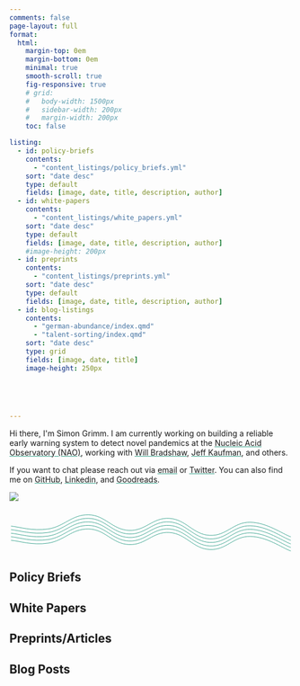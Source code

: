 ```yaml
---
comments: false
page-layout: full
format:
  html:
    margin-top: 0em
    margin-bottom: 0em
    minimal: true
    smooth-scroll: true
    fig-responsive: true
    # grid:
    #   body-width: 1500px
    #   sidebar-width: 200px
    #   margin-width: 200px
    toc: false

listing:
  - id: policy-briefs
    contents:
      - "content_listings/policy_briefs.yml"
    sort: "date desc"
    type: default
    fields: [image, date, title, description, author]
  - id: white-papers
    contents:
      - "content_listings/white_papers.yml"
    sort: "date desc"
    type: default
    fields: [image, date, title, description, author]
    #image-height: 200px
  - id: preprints
    contents:
      - "content_listings/preprints.yml"
    sort: "date desc"
    type: default
    fields: [image, date, title, description, author]
  - id: blog-listings
    contents:
      - "german-abundance/index.qmd"
      - "talent-sorting/index.qmd"
    sort: "date desc"
    type: grid
    fields: [image, date, title]
    image-height: 250px





---
```



::: {.column-screen}
```{=html}
<link rel="stylesheet" href="html/landing_page_styles.css">

<div class="gradient_bg">
    <div class="hero section_padding">
        <div class="hero_content">
            <p>
            Hi there, I'm Simon Grimm. I am currently working on building a reliable early warning system to detect novel pandemics at the <a href="https://naobservatory.org/" target="_blank"><span style='text-decoration: underline;text-decoration-color: #38A48C;'>Nucleic Acid Observatory (NAO)</span></a>, working with <a href="https://www.linkedin.com/in/willbradshaw" target="_blank"><span style='text-decoration: underline;text-decoration-color: #38A48C;'>Will Bradshaw</span></a>, <a href="https://jefftk.com/" target="_blank"><span style='text-decoration: underline;text-decoration-color: #38A48C;'>Jeff Kaufman</span></a>, and others.

            </p>
            <p>If you want to chat please reach out via <a href="mailto:simonleandergrimm@gmail.com"><span style='text-decoration: underline;text-decoration-color: #38A48C;'>email</span></a> or <a href="https://twitter.com/simon__grimm" target="_blank"><span style='text-decoration: underline;text-decoration-color: #38A48C;'>Twitter</span></a>. You can also find me on <a href="https://github.com/simonleandergrimm/" target="_blank"><span style='text-decoration: underline;text-decoration-color: #38A48C;'>GitHub</span></a>, <a href="https://www.linkedin.com/in/simon-leander-grimm" target="_blank"><span style='text-decoration: underline;text-decoration-color: #38A48C;'>Linkedin</span></a>, and <a href="https://www.goodreads.com/user/show/117248912-simon-grimm" target="_blank"><span style='text-decoration: underline;text-decoration-color: #38A48C;'>Goodreads</span></a>.</p>



        </div>
        <div class="hero_image">
            <img src="/img/simon_headshot.png"/>
        </div>
        <div id="dot_container">
        </div>
    </div>
    <!--<svg id="bottom_wave" xmlns="http://www.w3.org/2000/svg" viewBox="0 0 1440 250">
        <path
                fill="#ABC"
                fill-opacity="1"
                d="M0,128L48,117.3C96,107,192,85,288,80C384,75,480,85,576,112C672,139,768,181,864,181.3C960,181,1056,139,1152,122.7C1248,107,1344,117,1392,122.7L1440,128L1440,320L1392,320C1344,320,1248,320,1152,320C1056,320,960,320,864,320C768,320,672,320,576,320C480,320,384,320,288,320C192,320,96,320,48,320L0,320Z"
        ></path>
    </svg>
    -->

<svg xmlns="http://www.w3.org/2000/svg" version="1.1" xmlns:xlink="http://www.w3.org/1999/xlink" xmlns:svgjs="http://svgjs.dev/svgjs" viewBox="0 0 800 150" opacity="1"><defs><linearGradient gradientTransform="rotate(270)" x1="50%" y1="0%" x2="50%" y2="100%" id="sssquiggly-grad"><stop stop-color="hsl(168, 49%, 43%)" stop-opacity="1" offset="0%"></stop><stop stop-color="hsl(168, 49%, 43%)" stop-opacity="1" offset="100%"></stop></linearGradient></defs><g stroke-width="1.5" stroke="url(#sssquiggly-grad)" fill="none" stroke-linecap="round" transform="matrix(1,0,0,1,-5,51.00748062133789)">
<path d="M10,10C31.726190476190478,11.666666666666666,68.75,24.666666666666664,114.28571428571429,18C159.82142857142858,11.333333333333334,180.95238095238096,-22.833333333333332,228.57142857142858,-22C276.1904761904762,-21.166666666666668,295.2380952380953,19.916666666666668,342.8571428571429,22C390.4761904761905,24.083333333333332,409.5238095238095,-14.916666666666668,457.14285714285717,-12C504.7619047619048,-9.083333333333332,523.8095238095239,33.708333333333336,571.4285714285714,36C619.047619047619,38.291666666666664,638.0952380952382,-1.8333333333333333,685.7142857142858,-1C733.3333333333334,-0.16666666666666674,776.1904761904761,31.458333333333336,800,40" transform="matrix(1,0,0,1,0,50)"></path><path d="M10,10C31.726190476190478,11.666666666666666,68.75,24.666666666666664,114.28571428571429,18C159.82142857142858,11.333333333333334,180.95238095238096,-22.833333333333332,228.57142857142858,-22C276.1904761904762,-21.166666666666668,295.2380952380953,19.916666666666668,342.8571428571429,22C390.4761904761905,24.083333333333332,409.5238095238095,-14.916666666666668,457.14285714285717,-12C504.7619047619048,-9.083333333333332,523.8095238095239,33.708333333333336,571.4285714285714,36C619.047619047619,38.291666666666664,638.0952380952382,-1.8333333333333333,685.7142857142858,-1C733.3333333333334,-0.16666666666666674,776.1904761904761,31.458333333333336,800,40" transform="matrix(1,0,0,1,0,40)"></path><path d="M10,10C31.726190476190478,11.666666666666666,68.75,24.666666666666664,114.28571428571429,18C159.82142857142858,11.333333333333334,180.95238095238096,-22.833333333333332,228.57142857142858,-22C276.1904761904762,-21.166666666666668,295.2380952380953,19.916666666666668,342.8571428571429,22C390.4761904761905,24.083333333333332,409.5238095238095,-14.916666666666668,457.14285714285717,-12C504.7619047619048,-9.083333333333332,523.8095238095239,33.708333333333336,571.4285714285714,36C619.047619047619,38.291666666666664,638.0952380952382,-1.8333333333333333,685.7142857142858,-1C733.3333333333334,-0.16666666666666674,776.1904761904761,31.458333333333336,800,40" transform="matrix(1,0,0,1,0,30)"></path><path d="M10,10C31.726190476190478,11.666666666666666,68.75,24.666666666666664,114.28571428571429,18C159.82142857142858,11.333333333333334,180.95238095238096,-22.833333333333332,228.57142857142858,-22C276.1904761904762,-21.166666666666668,295.2380952380953,19.916666666666668,342.8571428571429,22C390.4761904761905,24.083333333333332,409.5238095238095,-14.916666666666668,457.14285714285717,-12C504.7619047619048,-9.083333333333332,523.8095238095239,33.708333333333336,571.4285714285714,36C619.047619047619,38.291666666666664,638.0952380952382,-1.8333333333333333,685.7142857142858,-1C733.3333333333334,-0.16666666666666674,776.1904761904761,31.458333333333336,800,40" transform="matrix(1,0,0,1,0,20)"></path><path d="M10,10C31.726190476190478,11.666666666666666,68.75,24.666666666666664,114.28571428571429,18C159.82142857142858,11.333333333333334,180.95238095238096,-22.833333333333332,228.57142857142858,-22C276.1904761904762,-21.166666666666668,295.2380952380953,19.916666666666668,342.8571428571429,22C390.4761904761905,24.083333333333332,409.5238095238095,-14.916666666666668,457.14285714285717,-12C504.7619047619048,-9.083333333333332,523.8095238095239,33.708333333333336,571.4285714285714,36C619.047619047619,38.291666666666664,638.0952380952382,-1.8333333333333333,685.7142857142858,-1C733.3333333333334,-0.16666666666666674,776.1904761904761,31.458333333333336,800,40" transform="matrix(1,0,0,1,0,10)"></path></g></svg>

</div>


<script src="html/jquery.min.js"></script>
<script src="html/TweenMax.min.js"></script>
<script src="html/parallax.js"></script>
```
:::

## Policy Briefs

:::{#policy-briefs}
:::

## White Papers

:::{#white-papers}
:::

## Preprints/Articles

:::{#preprints}
:::

## Blog Posts

:::{#blog-listings}
:::
